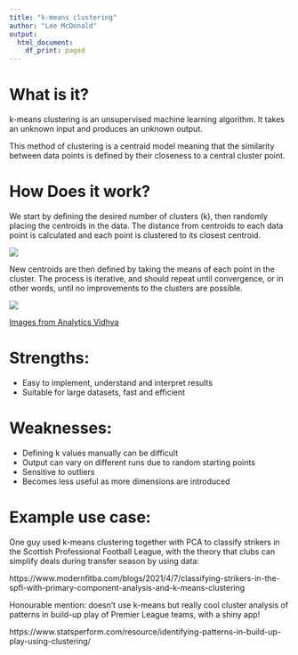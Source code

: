 ```yaml
---
title: "k-means clustering"
author: "Lee McDonald"
output:
  html_document:
    df_print: paged
---
```


# What is it?

k-means clustering is an unsupervised machine learning algorithm. It takes an unknown input and produces an unknown output.

This method of clustering is a centraid model meaning that the similarity between data points is defined by their closeness to a central cluster point.

# How Does it work?

We start by defining the desired number of clusters (k), then randomly placing the centroids in the data. The distance from centroids to each data point is calculated and each point is clustered to its closest centroid. 

![](images/clustering_1.png)

New centroids are then defined by taking the means of each point in the cluster. The process is iterative, and should repeat until convergence, or in other words, until no improvements to the clusters are possible.

![](images/clustering_2.png)

[Images from Analytics Vidhya](https://www.analyticsvidhya.com/blog/2016/11/an-introduction-to-clustering-and-different-methods-of-clustering/)

# Strengths:

- Easy to implement, understand and interpret results
- Suitable for large datasets, fast and efficient

# Weaknesses:

- Defining k values manually can be difficult
- Output can vary on different runs due to random starting points
- Sensitive to outliers
- Becomes less useful as more dimensions are introduced

# Example use case:

One guy used k-means clustering together with PCA to classify strikers in the Scottish Professional Football League, with the theory that clubs can simplify deals during transfer season by using data:

https://www.modernfitba.com/blogs/2021/4/7/classifying-strikers-in-the-spfl-with-primary-component-analysis-and-k-means-clustering


Honourable mention: doesn’t use k-means but really cool cluster analysis of patterns in build-up play of Premier League teams, with a shiny app!

https://www.statsperform.com/resource/identifying-patterns-in-build-up-play-using-clustering/